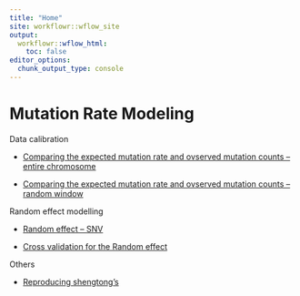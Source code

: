 ```yaml
---
title: "Home"
site: workflowr::wflow_site
output:
  workflowr::wflow_html:
    toc: false
editor_options:
  chunk_output_type: console
---
```


# Mutation Rate Modeling

Data calibration 

- [Comparing the expected mutation rate and ovserved mutation counts -- entire chromosome](https://xsun1229.github.io/mutation_rate/gnomad_exp_obs_rare.html)

- [Comparing the expected mutation rate and ovserved mutation counts -- random window](https://xsun1229.github.io/mutation_rate/gnomad_exp_obs_rare_randomwindows.html)


Random effect modelling

- [Random effect -- SNV](https://xsun1229.github.io/mutation_rate/gnomad_random_obsexp_SNV.html)

- [Cross validation for the Random effect](https://xsun1229.github.io/mutation_rate/gnomad_random_obsexp_cv.html)

Others

- [Reproducing shengtong's](https://xsun1229.github.io/mutation_rate/reproducing_SC.html)